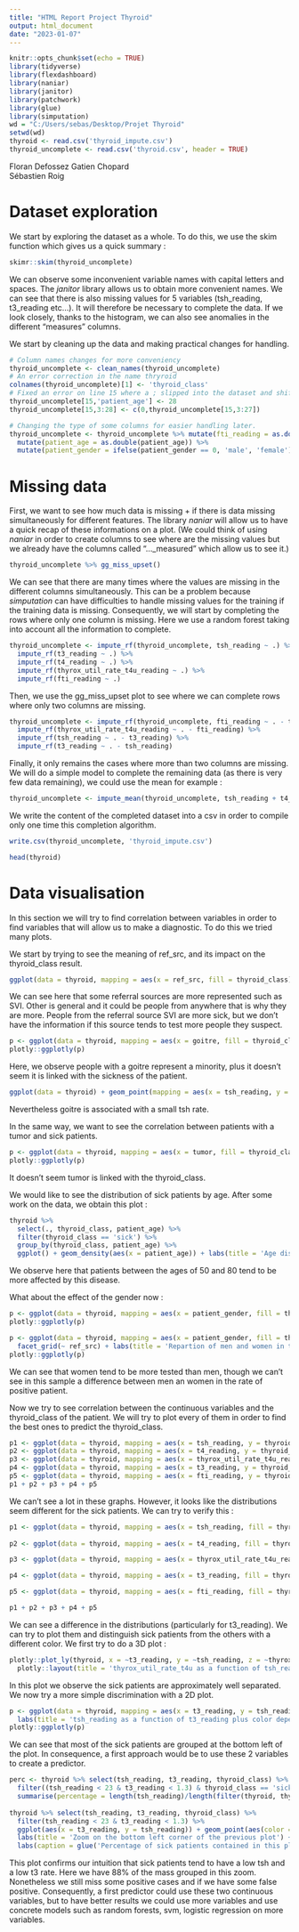 ```yaml
---
title: "HTML Report Project Thyroid"
output: html_document
date: "2023-01-07"
---
```


```r
knitr::opts_chunk$set(echo = TRUE)
library(tidyverse)
library(flexdashboard)
library(naniar)
library(janitor)
library(patchwork)
library(glue)
library(simputation)
wd = "C:/Users/sebas/Desktop/Projet Thyroid"
setwd(wd)
thyroid <- read.csv('thyroid_impute.csv')
thyroid_uncomplete <- read.csv('thyroid.csv', header = TRUE)
```

Floran Defossez 
Gatien Chopard                        
Sébastien Roig

# Dataset exploration

We start by exploring the dataset as a whole. To do this, we use the skim function which gives us a quick summary :

```r
skimr::skim(thyroid_uncomplete)
```

We can observe some inconvenient variable names with capital letters and spaces. The *janitor* library allows us to obtain more convenient names. 
We can see that there is also missing values for 5 variables (tsh_reading, t3_reading etc...). It will therefore be necessary to complete the data. 
If we look closely, thanks to the histogram, we can also see anomalies in the different "measures" columns. 

We start by cleaning up the data and making practical changes for handling.

```r
# Column names changes for more conveniency
thyroid_uncomplete <- clean_names(thyroid_uncomplete) 
# An error correction in the name thryroid
colnames(thyroid_uncomplete)[1] <- 'thyroid_class'
# Fixed an error on line 15 where a ; slipped into the dataset and shifted everything.
thyroid_uncomplete[15,'patient_age'] <- 28
thyroid_uncomplete[15,3:28] <- c(0,thyroid_uncomplete[15,3:27]) 

# Changing the type of some columns for easier handling later.
thyroid_uncomplete <- thyroid_uncomplete %>% mutate(fti_reading = as.double(fti_reading)) %>%
  mutate(patient_age = as.double(patient_age)) %>%
  mutate(patient_gender = ifelse(patient_gender == 0, 'male', 'female'))
```

# Missing data

First, we want to see how much data is missing + if there is data missing simultaneously for different features.
The library *naniar* will allow us to have a quick recap of these informations on a plot.
(We could think of using *naniar* in order to create columns to see where are the missing values but we already have the columns called "..._measured" which allow us to see it.)

```r
thyroid_uncomplete %>% gg_miss_upset() 
```

We can see that there are many times where the values are missing in the different columns simultaneously.
This can be a problem because *simputation* can have difficulties to handle missing values for the training if the training data is missing.
Consequently, we will start by completing the rows where only one column is missing. Here we use a random forest taking into account all the information to complete.

```r
thyroid_uncomplete <- impute_rf(thyroid_uncomplete, tsh_reading ~ .) %>%
  impute_rf(t3_reading ~ .) %>%
  impute_rf(t4_reading ~ .) %>%
  impute_rf(thyrox_util_rate_t4u_reading ~ .) %>%
  impute_rf(fti_reading ~ .)
```

Then, we use the gg_miss_upset plot to see where we can complete rows where only two columns are missing.

```r
thyroid_uncomplete <- impute_rf(thyroid_uncomplete, fti_reading ~ . - thyrox_util_rate_t4u_reading) %>%
  impute_rf(thyrox_util_rate_t4u_reading ~ . - fti_reading) %>%
  impute_rf(tsh_reading ~ . - t3_reading) %>%
  impute_rf(t3_reading ~ . - tsh_reading)

```

Finally, it only remains the cases where more than two columns are missing. We will do a simple model to complete the remaining data (as there is very few data remaining), we could use the mean for example :

```r
thyroid_uncomplete <- impute_mean(thyroid_uncomplete, tsh_reading + t4_reading + t3_reading + thyrox_util_rate_t4u_reading + fti_reading)
```

We write the content of the completed dataset into a csv in order to compile only one time this completion algorithm.

```r
write.csv(thyroid_uncomplete, 'thyroid_impute.csv')
```

```r
head(thyroid)
```

# Data visualisation

In this section we will try to find correlation between variables in order to find variables that will allow us to make a diagnostic. To do this we tried many plots.

We start by trying to see the meaning of ref_src, and its impact on the thyroid_class result.

```r
ggplot(data = thyroid, mapping = aes(x = ref_src, fill = thyroid_class)) + geom_bar() + labs(title = 'Repartition of patients from different sources')
```

We can see here that some referral sources are more represented such as SVI. Other is general and it could be people from anywhere that is why they are more. People from the referral source SVI are more sick, but we don't have the information if this source tends to test more people they suspect.

```r
p <- ggplot(data = thyroid, mapping = aes(x = goitre, fill = thyroid_class)) + geom_bar()
plotly::ggplotly(p)
```

Here, we observe people with a goitre represent a minority, plus it doesn't seem it is linked with the sickness of the patient.

```r
ggplot(data = thyroid) + geom_point(mapping = aes(x = tsh_reading, y = goitre))  
```

Nevertheless goitre is associated with a small tsh rate.

In the same way, we want to see the correlation between patients with a tumor and sick patients.

```r
p <- ggplot(data = thyroid, mapping = aes(x = tumor, fill = thyroid_class)) + geom_bar()
plotly::ggplotly(p)
```

It doesn't seem tumor is linked with the thyroid_class.

We would like to see the distribution of sick patients by age. After some work on the data, we obtain this plot :

```r
thyroid %>%
  select(., thyroid_class, patient_age) %>%
  filter(thyroid_class == 'sick') %>%
  group_by(thyroid_class, patient_age) %>%
  ggplot() + geom_density(aes(x = patient_age)) + labs(title = 'Age distribution of sick patients')
```

We observe here that patients between the ages of 50 and 80 tend to be more affected by this disease.

What about the effect of the gender now :

```r
p <- ggplot(data = thyroid, mapping = aes(x = patient_gender, fill = thyroid_class)) + geom_bar() + labs(title = 'Repartion of men and women in the patients')
plotly::ggplotly(p)
```
```r
p <- ggplot(data = thyroid, mapping = aes(x = patient_gender, fill = thyroid_class)) + geom_bar() + 
  facet_grid(~ ref_src) + labs(title = 'Repartion of men and women in the patients depending on their source')
plotly::ggplotly(p)
```

We can see that women tend to be more tested than men, though we can't see in this sample a difference between men an women in the rate of positive patient.


Now we try to see correlation between the continuous variables and the thyroid_class of the patient. We will try to plot every of them in order to find the best ones to predict the thyroid_class.

```r
p1 <- ggplot(data = thyroid, mapping = aes(x = tsh_reading, y = thyroid_class)) + geom_point() 
p2 <- ggplot(data = thyroid, mapping = aes(x = t4_reading, y = thyroid_class)) + geom_point()  
p3 <- ggplot(data = thyroid, mapping = aes(x = thyrox_util_rate_t4u_reading, y = thyroid_class)) + geom_point()
p4 <- ggplot(data = thyroid, mapping = aes(x = t3_reading, y = thyroid_class)) + geom_point()
p5 <- ggplot(data = thyroid, mapping = aes(x = fti_reading, y = thyroid_class)) + geom_point()
p1 + p2 + p3 + p4 + p5
```

We can't see a lot in these graphs. However, it looks like the distributions seem different for the sick patients.
We can try to verify this : 

```r
p1 <- ggplot(data = thyroid, mapping = aes(x = tsh_reading, fill = thyroid_class)) + geom_density(data = filter(thyroid, thyroid_class == 'sick')) + geom_density(data = filter(thyroid, thyroid_class == 'negative')) + xlim(-1,5)
                                                                          
p2 <- ggplot(data = thyroid, mapping = aes(x = t4_reading, fill = thyroid_class)) + geom_density(data = filter(thyroid, thyroid_class == 'sick')) + geom_density(data = filter(thyroid, thyroid_class == 'negative')) + xlim(25,200) 

p3 <- ggplot(data = thyroid, mapping = aes(x = thyrox_util_rate_t4u_reading, fill = thyroid_class)) + geom_density(data = filter(thyroid, thyroid_class == 'sick')) + geom_density(data = filter(thyroid, thyroid_class == 'negative')) + xlim(0.5,1.5)

p4 <- ggplot(data = thyroid, mapping = aes(x = t3_reading, fill = thyroid_class)) + geom_density(data = filter(thyroid, thyroid_class == 'sick')) + geom_density(data = filter(thyroid, thyroid_class == 'negative')) +xlim(0,5)

p5 <- ggplot(data = thyroid, mapping = aes(x = fti_reading, fill = thyroid_class)) + geom_density(data = filter(thyroid, thyroid_class == 'sick')) + geom_density(data = filter(thyroid, thyroid_class == 'negative')) + xlim(25,200) 

p1 + p2 + p3 + p4 + p5 
```

We can see a difference in the distributions (particularly for t3_reading). We can try to plot them and distinguish sick patients from the others with a different color. We first try to do a 3D plot :

```r
plotly::plot_ly(thyroid, x = ~t3_reading, y = ~tsh_reading, z = ~thyrox_util_rate_t4u_reading, color = ~thyroid_class) %>%
  plotly::layout(title = 'thyrox_util_rate_t4u as a function of tsh_reading and t3_reading')
```
In this plot we observe the sick patients are approximately well separated. We now try a more simple discrimination with a 2D plot.

```r
p <- ggplot(data = thyroid, mapping = aes(x = t3_reading, y = tsh_reading, color = thyroid_class)) + geom_point() +
  labs(title = 'tsh_reading as a function of t3_reading plus color depending on patient sickness')
plotly::ggplotly(p)
```

We can see that most of the sick patients are grouped at the bottom left of the plot. In consequence, a first approach would be to use these 2 variables to create a predictor.

```r
perc <- thyroid %>% select(tsh_reading, t3_reading, thyroid_class) %>%
  filter((tsh_reading < 23 & t3_reading < 1.3) & thyroid_class == 'sick') %>% 
  summarise(percentage = length(tsh_reading)/length(filter(thyroid, thyroid_class == 'sick')$thyroid_class))
  
thyroid %>% select(tsh_reading, t3_reading, thyroid_class) %>%
  filter(tsh_reading < 23 & t3_reading < 1.3) %>% 
  ggplot(aes(x = t3_reading, y = tsh_reading)) + geom_point(aes(color = thyroid_class)) + 
  labs(title = 'Zoom on the bottom left corner of the previous plot') +
  labs(caption = glue('Percentage of sick patients contained in this plot is {as.character(round(100*perc))}%')) 
```

This plot confirms our intuition that sick patients tend to have a low tsh and a low t3 rate. Here we have 88% of the mass grouped in this zoom. Nonetheless we still miss some positive cases and if we have some false positive. Consequently, a first predictor could use these two continuous variables, but to have better results we could use more variables and use concrete models such as random forests, svm, logistic regression on more variables.


